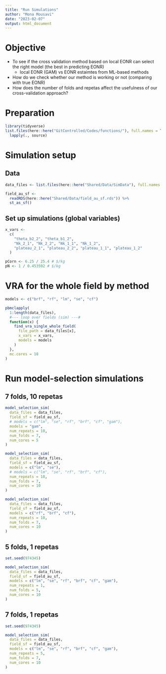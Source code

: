 ```yaml
---
title: "Run Simulations"
author: "Mona Mousavi"
date: "2023-02-07"
output: html_document
---
```


# Objective 

+ To see if the cross validation method based on local EONR can select the right model (the best in predicting EONR)
  - local EONR (GAM) vs EONR estaimtes from ML-based methods
+ How do we check whether our method is working or not (comparing with true EONR) 
+ How does the number of folds and repetas affect the usefulness of our cross-validation approach?

# Preparation

```r
library(tidyverse)
list.files(here::here("GitControlled/Codes/functions/"), full.names = TRUE) %>%
  lapply(., source)
```

# Simulation setup

## Data

```r
data_files <- list.files(here::here("Shared/Data/SimData"), full.names = TRUE)

field_au_sf <-
  readRDS(here::here("Shared/Data/field_au_sf.rds")) %>%
  st_as_sf()
```

## Set up simulations (global variables)

```r
x_vars <-
  c(
    "theta_b2_2", "theta_b1_2",
    "Nk_2_1", "Nk_2_2", "Nk_1_1", "Nk_1_2",
    "plateau_2_1", "plateau_2_2", "plateau_1_1", "plateau_1_2"
  )

pCorn <- 6.25 / 25.4 # $/kg
pN <- 1 / 0.453592 # $/kg
```

# VRA for the whole field by method
```r
models <- c("brf", "rf", "lm", "se", "cf")

pbmclapply(
  1:length(data_files),
  #--- loop over fields (sim) ---#
  function(x) {
    find_vra_single_whole_field(
      file_path = data_files[x],
      x_vars = x_vars,
      models = models
    )
  },
  mc.cores = 10
)
```

# Run model-selection simulations

## 7 folds, 10 repetas

```r
model_selection_sim(
  data_files = data_files,
  field_sf = field_au_sf,
  # models = c("lm", "se", "rf", "brf", "cf", "gam"),
  models = "gam",
  num_repeats = 10,
  num_folds = 7,
  num_cores = 5
)

model_selection_sim(
  data_files = data_files,
  field_sf = field_au_sf,
  models = c("lm", "se"),
  # models = c("lm", "se", "rf", "brf", "cf"),
  num_repeats = 10,
  num_folds = 7,
  num_cores = 10
)

model_selection_sim(
  data_files = data_files,
  field_sf = field_au_sf,
  models = c("rf", "brf", "cf"),
  num_repeats = 10,
  num_folds = 7,
  num_cores = 10
)
```

## 5 folds, 1 repetas

```r
set.seed(974345)

model_selection_sim(
  data_files = data_files,
  field_sf = field_au_sf,
  models = c("lm", "se", "rf", "brf", "cf", "gam"),
  num_repeats = 1,
  num_folds = 5,
  num_cores = 10
)
```

## 7 folds, 1 repetas

```r
set.seed(974345)

model_selection_sim(
  data_files = data_files,
  field_sf = field_au_sf,
  models = c("lm", "se", "rf", "brf", "cf", "gam"),
  num_repeats = 5,
  num_folds = 7,
  num_cores = 10
)
```



